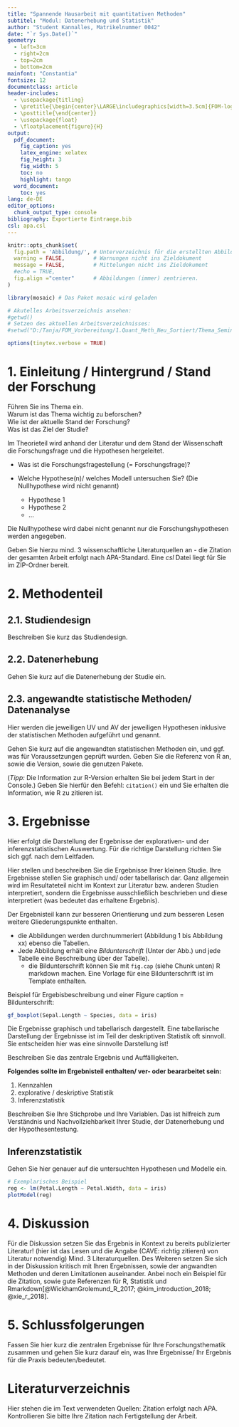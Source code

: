 ```yaml
---
title: "Spannende Hausarbeit mit quantitativen Methoden"
subtitel: "Modul: Datenerhebung und Statistik"
author: "Student Kannalles, Matrikelnummer 0042"
date: "`r Sys.Date()`"
geometry: 
  - left=3cm
  - right=2cm
  - top=2cm
  - bottom=2cm
mainfont: "Constantia"
fontsize: 12
documentclass: article
header-includes:
  - \usepackage{titling}
  - \pretitle{\begin{center}\LARGE\includegraphics[width=3.5cm]{FOM-logo.pdf}\\[\bigskipamount]}
  - \posttitle{\end{center}}
  - \usepackage{float}
  - \floatplacement{figure}{H}
output:
  pdf_document:
    fig_caption: yes
    latex_engine: xelatex
    fig_height: 3
    fig_width: 5
    toc: no
    highlight: tango
  word_document:
    toc: yes
lang: de-DE
editor_options:
  chunk_output_type: console
bibliography: Exportierte Eintraege.bib
csl: apa.csl
---
```



\pagenumbering{gobble} 



\renewcommand{\listfigurename}{  }
\renewcommand{\listtablename}{  }

\pagebreak
\pagenumbering{Roman}
\tableofcontents
\newpage
\section{Abbildungsverzeichnis}
  \listoffigures
\newpage
\section{Tabellenverzeichnis}
  \listoftables


\newpage
\pagenumbering{arabic}




```r
knitr::opts_chunk$set(
  fig.path = 'Abbildung/', # Unterverzeichnis für die erstellten Abbildungen
  warning = FALSE,         # Warnungen nicht ins Zieldokument
  message = FALSE,         # Mittelungen nicht ins Zieldokument
  #echo = TRUE,
  fig.align ="center"      # Abbildungen (immer) zentrieren.
)

library(mosaic) # Das Paket mosaic wird geladen

# Akutelles Arbeitsverzeichnis ansehen:
#getwd()
# Setzen des aktuellen Arbeitsverzeichnisses:
#setwd("D:/Tanja/FOM_Vorbereitung/1.Quant_Meth_Neu_Sortiert/Thema_Seminararbeit")

options(tinytex.verbose = TRUE)
```

<!-- Sollten Umlaute falsch angezeigt werden - so mit UTF-8-Codierung neu öffnen und speichern "File -> save with encodings -> Reopen with Encoding -> UTF8"    /ggf. Umlaute dann nochmal korrigieren -->

\pagebreak


# 1. Einleitung / Hintergrund  / Stand der Forschung
Führen Sie ins Thema ein.   
Warum ist das Thema wichtig zu beforschen?  
Wie ist der aktuelle Stand der Forschung?   
Was ist das Ziel der Studie?  

Im Theorieteil wird anhand der Literatur und dem Stand der Wissenschaft die Forschungsfrage und die Hypothesen hergeleitet.

- Was ist die Forschungsfragestellung (= Forschungsfrage)?

- Welche Hypothese(n)/ welches Modell untersuchen Sie? (Die Nullhypothese wird nicht genannt)
    - Hypothese 1
    - Hypothese 2 
    - ...
    
Die Nullhypothese wird dabei nicht genannt nur die Forschungshypothesen werden angegeben.

Geben Sie hierzu mind. 3 wissenschaftliche Literaturquellen an - die Zitation der gesamten Arbeit erfolgt nach APA-Standard. Eine *csl* Datei liegt für Sie im ZIP-Ordner bereit.


# 2. Methodenteil  

## 2.1. Studiendesign

Beschreiben Sie kurz das Studiendesign.


## 2.2. Datenerhebung

Gehen Sie kurz auf die Datenerhebung der Studie ein.


## 2.3. angewandte statistische Methoden/ Datenanalyse

Hier werden die jeweiligen UV und AV der jeweiligen Hypothesen inklusive der statistischen Methoden aufgeführt und genannt.

Gehen Sie kurz auf die angewandten statistischen Methoden ein, und ggf. was für Voraussetzungen geprüft wurden.
Geben Sie die Referenz von R an, sowie die Version, sowie die genutzen Pakete.

(*Tipp:* Die Information zur R-Version erhalten Sie bei jedem Start in der Console.)
Geben Sie hierfür den Befehl: `citation()` ein und Sie erhalten die Information, wie R zu zitieren ist.


# 3. Ergebnisse    

Hier erfolgt die Darstellung der Ergebnisse der explorativen- und der inferenzstatistischen Auswertung. Für die richtige Darstellung richten Sie sich ggf. nach dem Leitfaden.

Hier stellen und beschreiben Sie die Ergebnisse Ihrer kleinen Studie. Ihre Ergebnisse stellen Sie graphisch und/ oder tabellarisch dar.
Ganz allgemein wird im Resultateteil nicht im Kontext zur Literatur bzw. anderen Studien interpretiert, sondern die Ergebnisse ausschließlich beschrieben und diese interpretiert (was bedeutet das erhaltene Ergebnis).

Der Ergebnisteil kann zur besseren Orientierung und zum besseren Lesen weitere Gliederungspunkte enthalten.

* die Abbildungen werden durchnummeriert  (Abbildung 1 bis Abbildung xx) ebenso die Tabellen.
* Jede Abbildung erhält eine *Bildunterschrift* (Unter der Abb.) und jede Tabelle eine Beschreibung über der Tabelle).
  - die Bildunterschrift können Sie mit `fig.cap` (siehe Chunk unten) R markdown machen. Eine Vorlage für eine Bildunterschrift ist im Template enthalten.

Beispiel für Ergebisbeschreibung und einer Figure caption  = Bildunterschrift:


```r

gf_boxplot(Sepal.Length ~ Species, data = iris)
```



Die Ergebnisse graphisch und tabellarisch dargestellt. Eine tabellarische Darstellung der Ergebnisse ist im Teil der deskriptiven Statistik oft sinnvoll.
Sie entscheiden hier was eine sinnvolle Darstellung ist!
 

Beschreiben Sie das zentrale Ergebnis und Auffälligkeiten.


**Folgendes sollte im Ergebnisteil enthalten/ ver- oder beararbeitet sein: **

  1. Kennzahlen
  2. explorative / deskriptive Statistik
  3. Inferenzstatistik


Beschreiben Sie Ihre Stichprobe und Ihre Variablen. 
Das ist hilfreich zum Verständnis und Nachvollziehbarkeit Ihrer Studie, der Datenerhebung und der Hypothesentestung.  


## Inferenzstatistik

Gehen Sie hier genauer auf die untersuchten Hypothesen und Modelle ein.

```r
# Exemplarisches Beispiel
reg <- lm(Petal.Length ~ Petal.Width, data = iris)
plotModel(reg)
```


# 4. Diskussion

Für die Diskussion setzen Sie das Ergebnis in Kontext zu bereits publizierter Literatur! (hier ist das Lesen und die Angabe (CAVE: richtig zitieren) von Literatur notwendig) Mind. 3 Literaturquellen. 
Des Weiteren setzen Sie sich in der Diskussion kritisch mit Ihren Ergebnissen, sowie der angwandten Methoden und deren Limitationen auseinander. Anbei noch ein Beispiel für die Zitation, sowie gute Referenzen für R, Statistik und Rmarkdown[@WickhamGrolemund_R_2017; @kim_introduction_2018; @xie_r_2018].


# 5. Schlussfolgerungen

Fassen Sie hier kurz die zentralen Ergebnisse für Ihre Forschungsthematik zusammen und gehen Sie kurz darauf ein, was Ihre Ergebnisse/ Ihr Ergebnis für die Praxis bedeuten/bedeutet.


# Literaturverzeichnis

Hier stehen die im Text verwendeten Quellen:
Zitation erfolgt nach APA.
Kontrollieren Sie bitte Ihre Zitation nach Fertigstellung der Arbeit.